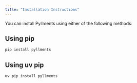 ```yaml
---
title: "Installation Instructions"
---
```


You can install Pyllments using either of the following methods:

::: {.panel-tabset}
## Using pip
```.bash
pip install pyllments
```
## Using uv pip
```.bash
uv pip install pyllments
```
:::
